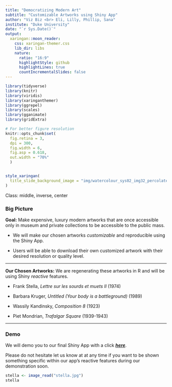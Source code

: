 ```yaml
---
title: "Democratizing Modern Art"
subtitle: "Customizable Artworks using Shiny App"
author: "Viz Biz <br> Eli, Lilly, Phillip, Sana"
institute: "Duke University"
date: "`r Sys.Date()`"
output:
  xaringan::moon_reader:
    css: xaringan-themer.css
    lib_dir: libs
    nature:
      ratio: "16:9"
      highlightStyle: github
      highlightLines: true
      countIncrementalSlides: false
---
```


```r
library(tidyverse)
library(knitr)
library(viridis)
library(xaringanthemer)
library(ggrepel)
library(scales)
library(gganimate)
library(gridExtra)
```

```r
# For better figure resolution
knitr::opts_chunk$set(
  fig.retina = 3, 
  dpi = 300, 
  fig.width = 6, 
  fig.asp = 0.618, 
  out.width = "70%"
  )
```

```r
```

```r
style_xaringan(
  title_slide_background_image = "img/watercolour_sys02_img32_percolate.jpg"
)
```

Class: middle, inverse, center

### Big Picture

**Goal:** Make expensive, luxury modern artworks that are once accessible only in museum and private
collections to be accessible to the public mass.

- We will make our chosen artworks *customizable* and reproducible using the Shiny App.

- Users will be able to download their own customized artwork with their desired resolution or 
quality level.

** **

**Our Chosen Artworks:** We are regenerating these artworks in R and will be using Shiny *reactive* 
features.

- Frank Stella, *Lettre sur les sourds et muets II* (1974)

- Barbara Kruger, *Untitled (Your body is a battleground)* (1989)

- Wassily Kandinsky, *Composition 8* (1923)

- Piet Mondrian, *Trafalgar Square* (1939-1943)

---

### Demo

We will demo you to our final Shiny App with a click [***here***](https://phillipharmadi.shinyapps.io/final-shiny/).

Please do not hesitate let us know at at any time if you want to be shown something 
specific within our app's reactive features during our demonstration soon.

```r
stella <- image_read("stella.jpg")
stella
```




